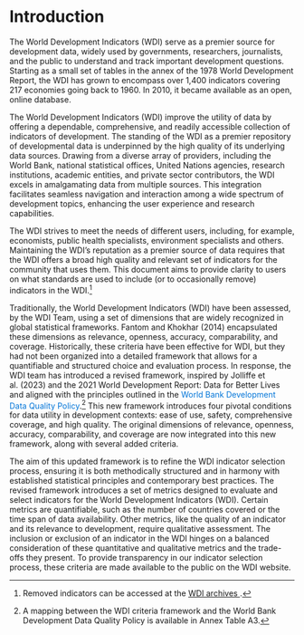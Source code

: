 # Introduction

The World Development Indicators (WDI) serve as a premier source for development data, widely used by governments, researchers, journalists, and the public to understand and track important development questions. Starting as a small set of tables in the annex of the 1978 World Development Report, the WDI has grown to encompass over 1,400 indicators covering 217 economies going back to 1960. In 2010, it became available as an open, online database.

The World Development Indicators (WDI) improve the utility of data by offering a dependable, comprehensive, and readily accessible collection of indicators of development. The standing of the WDI as a premier repository of developmental data is underpinned by the high quality of its underlying data sources. Drawing from a diverse array of providers, including the World Bank, national statistical offices, United Nations agencies, research institutions, academic entities, and private sector contributors, the WDI excels in amalgamating data from multiple sources. This integration facilitates seamless navigation and interaction among a wide spectrum of development topics, enhancing the user experience and research capabilities.

The WDI strives to meet the needs of different users, including, for example, economists, public health specialists, environment specialists and others. Maintaining the WDI's reputation as a premier source of data requires that the WDI offers a broad high quality and relevant set of indicators for the community that uses them. This document aims to provide clarity to users on what standards are used to include (or to occasionally remove) indicators in the WDI.[^1]


Traditionally, the World Development Indicators (WDI) have been assessed, by the WDI Team, using a set of dimensions that are widely recognized in global statistical frameworks. Fantom and Khokhar (2014) encapsulated these dimensions as relevance, openness, accuracy, comparability, and coverage. Historically, these criteria have been effective for WDI, but they had not been organized into a detailed framework that allows for a quantifiable and structured choice and evaluation process. In response, the WDI team has introduced a revised framework, inspired by Jolliffe et al. (2023) and the 2021 World Development Report: Data for Better Lives and aligned with the principles outlined in the <span style="color: #0275d8;">World Bank Development Data Quality Policy</span>.[^2] This new framework introduces four pivotal conditions for data utility in development contexts: ease of use, safety, comprehensive coverage, and high quality. The original dimensions of relevance, openness, accuracy, comparability, and coverage are now integrated into this new framework, along with several added criteria.

The aim of this updated framework is to refine the WDI indicator selection process, ensuring it is both methodically structured and in harmony with established statistical principles and contemporary best practices. The revised framework introduces a set of metrics designed to evaluate and select indicators for the World Development Indicators (WDI). Certain metrics are quantifiable, such as the number of countries covered or the time span of data availability. Other metrics, like the quality of an indicator and its relevance to development, require qualitative assessment. The inclusion or exclusion of an indicator in the WDI hinges on a balanced consideration of these quantitative and qualitative metrics and the trade-offs they present. To provide transparency in our indicator selection process, these criteria are made available to the public on the WDI website.

[^1]: Removed indicators can be accessed at the <a href="https://datatopics.worldbank.org/world-development-indicators/wdi-archives.html" target="_blank">WDI archives </a>.
[^2]: A mapping between the WDI criteria framework and the World Bank Development Data Quality Policy is available in Annex Table A3.
